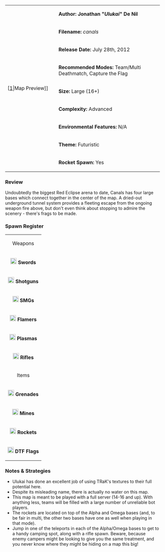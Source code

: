 {| border="1" cellpadding="2" width="800px"
|rowspan="9" width="150px"|[[File:Canals.png|thumb|center]|Map Preview]]
|'''Author: Jonathan "''Ulukai''" De Nil'''
|-
|'''Filename:''' ''canals''
|-
| '''Release Date:''' July 28th, 2012
|-
|'''Recommended Modes:''' Team/Multi Deathmatch, Capture the Flag
|-
|'''Size:''' Large (16+)
|-
|'''Complexity:''' Advanced
|-
|'''Environmental Features:''' N/A
|-
|'''Theme:''' Futuristic
|-
|'''Rocket Spawn:''' Yes
|}


=== Review ===

Undoubtedly the biggest Red Eclipse arena to date, Canals has four large bases which connect together in the center of the map. A dried-out underground tunnel system provides a fleeting escape from the ongoing weapon fire above, but don't even think about stopping to admire the scenery - there's frags to be made.

=== Spawn Register ===
{| border="1" cellpadding="2" width="200px"
|colspan="2" align="center"|Weapons
|-
|[[File:Sword.png|20px]] '''Swords''' || 5 (7 in multi)
|-
|[[File:Shotgun.png|20px]] '''Shotguns''' || 7 (9 in multi)
|-
|[[File:Smg.png|20px]] '''SMGs''' || 6 (10 in multi)
|-
|[[File:Flamer.png|20px]] '''Flamers''' || 2 (4 in multi)
|-
|[[File:Plasma.png|20px]] '''Plasmas''' || 7 (11 in multi)
|-
| [[File:Rifle.png|20px]] '''Rifles''' || 5 (9 in multi)
|-
|colspan="2" align="center"|Items
|-
| [[File:Grenade.png|20px]] '''Grenades''' || 16 (22 in multi)
|-
| [[File:Mine.png|20px]] '''Mines''' || 4 (8 in multi)
|-
| [[File:Rocket.png|20px]] '''Rockets''' || 2 (4 in multi)
|-
| [[File:Flag.png|20px]] '''DTF Flags''' || 6
|}


=== Notes & Strategies ===

* Ulukai has done an excellent job of using TRaK's textures to their full potential here.
* Despite its misleading name, there is actually no water on this map.
* This map is meant to be played with a full server (14-16 and up). With anything less, teams will be filled with a large number of unreliable bot players.
* The rockets are located on top of the Alpha and Omega bases (and, to be fair in multi, the other two bases have one as well when playing in that mode).
* Jump in one of the teleports in each of the Alpha/Omega bases to get to a handy camping spot, along with a rifle spawn. Beware, because enemy campers might be looking to give you the same treatment, and you never know where they might be hiding on a map this big!